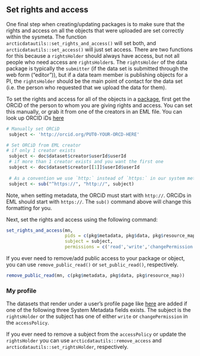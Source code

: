 ## Set rights and access

One final step when creating/updating packages is to make sure that the rights and access on all the objects that were uploaded are set correctly within the sysmeta. The function `arcticdatautils::set_rights_and_access()` will set both, and `arcticdatautils::set_access()` will just set access. There are two functions for this because a `rightsHolder` should always have access, but not all people who need access are `rightsHolder`s. The `rightsHolder` of the data package is typically the `submitter` (if the data set is submitted through the web form ("editor")), but if a data team member is publishing objects for a PI, the `rightsHolder` should be the main point of contact for the data set (i.e. the person who requested that we upload the data for them). 

To set the rights and access for all of the objects in a <a href = 'https://nceas.github.io/datateam-training/reference/get-package-and-eml.html#get-package-and-eml' target='_blank'>package</a>, first get the ORCiD of the person to whom you are giving rights and access. You can set this manually, or grab it from one of the creators in an EML file. You can look up ORCID iDs <a href = 'https://orcid.org/orcid-search/search' target='_blank'>here</a>

```r
# Manually set ORCiD
 subject <- 'http://orcid.org/PUT0-YOUR-ORCD-HERE'

# Set ORCiD from EML creator
# if only 1 creator exists
 subject <- doc$dataset$creator$userId$userId
 # if more than 1 creator exists and you want the first one
 subject <- doc$dataset$creator[[1]]$userId$userId
 
 # As a convention we use `http:` instead of `https:` in our system metadata
 subject <- sub("^https://", "http://", subject)
```

Note, when setting metadata, the ORCiD must start with `http://`. ORCiDs in EML should start with `https://`. The `sub()` command above will change this formatting for you.

Next, set the rights and access using the following command:

```r
set_rights_and_access(mn, 
                      pids = c(pkg$metadata, pkg$data, pkg$resource_map),
                      subject = subject,
                      permissions = c('read','write','changePermission'))
```

If you ever need to remove/add public access to your package or object, you can use `remove_public_read()` or `set_public_read()`, respectively.

```r
remove_public_read(mn, c(pkg$metadata, pkg$data, pkg$resource_map))
```

### My profile
The datasets that render under a user's profile page like <a href = 'https://arcticdata.io/catalog/profile/http://orcid.org/0000-0003-3644-7237' target='_blank'>here</a> are added if one of the following three System Metadata fields exists.  The subject is the `rightsHolder` or the subject has one of either `write` or `changePermission` in the `accessPolicy`.  

If you ever need to remove a subject from the `accessPolicy` or update the `rightsHolder` you can use `arcticdatautils::remove_access` and `arcticdatautils::set_rightsHolder`, respectively. 
